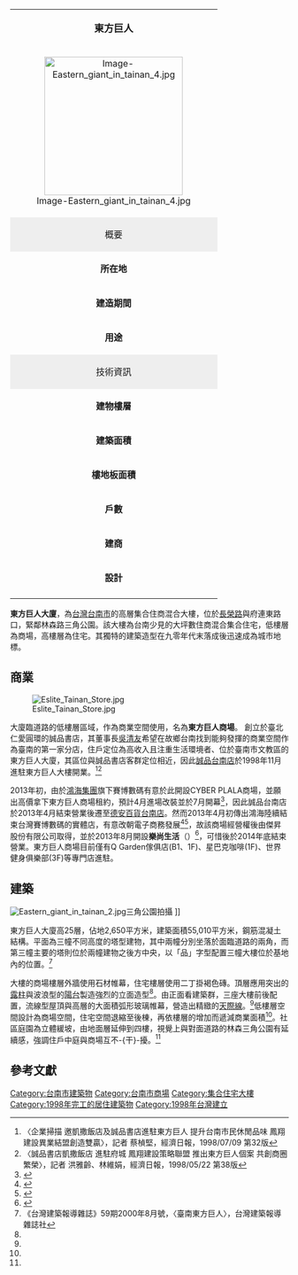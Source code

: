 {| class="infobox" style="width: 20em; font-size: 90%;" cellspacing="2"
| style="font-size: 110%;" align="center" colspan="2" | '''東方巨人'''
|-
| colspan="2" style="text-align: center;" | [[File:Image-Eastern_giant_in_tainan_4.jpg|250px]]
|-
! colspan="2" style="background: #eeeeee;" | 概要
|-
| '''所在地''' || [[臺灣|臺灣]][[臺南市|臺南市]][[東區_(台南市)|東區]][[泉南里|泉南-{里}-]]
|-
| '''建造期間''' || 1995年－1998年
|-
| '''用途''' || 集合住宅、商場
|-
! colspan="2" style="background: #eeeeee;" | 技術資訊
|-
| '''建物樓層''' || 地下5層 地上25層
|-
| '''建築面積''' || 2,650平方米
|-
| '''樓地板面積''' || 55,010平方米
|-
| '''戶數''' || 155戶<ref>{{cite web|url=http://203.71.37.206:8080/dspace/bitstream/123456789/634/1/%E5%BB%BA%E7%AF%89%E9%96%8B%E7%99%BC%E5%95%86%E7%9A%84%E9%A0%90%E5%94%AE%E5%B1%8B%E6%8E%A8%E6%A1%88%E5%B0%8D%E4%BA%BA%E5%8F%A3%E5%88%86%E4%BD%88%E7%9A%84%E5%BD%B1%E9%9F%BF-%E4%BB%A5%E5%8F%B0%E5%8D%97%E5%9C%B0%E5%8D%80%E7%82%BA%E4%BE%8B.pdf|title=建築開發商的預售屋推案對人口分佈的影響-以台南地區為例|last=|first=|coauthors=|date=|publisher=網站|accessdate=|archive-date=2007-09-30|archive-url=https://web.archive.org/web/20070930175223/http://203.71.37.206:8080/dspace/bitstream/123456789/634/1/%E5%BB%BA%E7%AF%89%E9%96%8B%E7%99%BC%E5%95%86%E7%9A%84%E9%A0%90%E5%94%AE%E5%B1%8B%E6%8E%A8%E6%A1%88%E5%B0%8D%E4%BA%BA%E5%8F%A3%E5%88%86%E4%BD%88%E7%9A%84%E5%BD%B1%E9%9F%BF-%E4%BB%A5%E5%8F%B0%E5%8D%97%E5%9C%B0%E5%8D%80%E7%82%BA%E4%BE%8B.pdf|dead-url=yes}}</ref>
|-
| '''建商''' || 鳳翔建設（明棋建設）<ref>臺南市政府，(86)南工使字第0971號，民國86年09月19日</ref>
|-
| '''設計''' || 黃永洪設計顧問公司<br>黃永沃建築師事務所
|-
|}
'''東方巨人大廈'''，為[[台灣|台灣]][[台南市|台南市]]的高層集合住商混合大樓，位於[[長榮路_(台南市)|長榮路]]與府連東路口，緊鄰林森路三角公園。該大樓為台南少見的大坪數住商混合集合住宅，低樓層為商場，高樓層為住宅。其獨特的建築造型在九零年代末落成後迅速成為城市地標。

==商業==
[[File:Eslite_Tainan_Store.jpg|thumb]]

大廈臨道路的低樓層區域，作為商業空間使用，名為'''東方巨人商場'''。
創立於臺北仁愛圓環的誠品書店，其董事長[[吳清友|吳清友]]希望在故鄉台南找到能夠發揮的商業空間作為臺南的第一家分店，住戶定位為高收入且注重生活環境者、位於臺南市文教區的東方巨人大廈，其區位與誠品書店客群定位相近，因此[[誠品書店|誠品台南店]]於1998年11月進駐東方巨人大樓開業。<ref>〈企業掃描 邀凱撒飯店及誠品書店進駐東方巨人 提升台南市民休閒品味 鳳翔建設異業結盟創造雙贏〉，記者 蔡楨堅，經濟日報，1998/07/09 第32版</ref><ref>〈誠品書店凱撒飯店 進駐府城 鳳翔建設策略聯盟 推出東方巨人個案 共創商圈繁榮〉，記者 洪雅齡、林維娟，經濟日報，1998/05/22 第38版</ref>

2013年初，由於[[鴻海集團|鴻海集團]]旗下賽博數碼有意於此開設CYBER PLALA商場，並願出高價拿下東方巨人商場租約，預計4月進場改裝並於7月開幕<ref>{{Cite web |url=https://tw.news.yahoo.com/%E9%83%AD%E5%8F%B0%E9%8A%98%E9%80%B2%E8%BB%8D%E7%99%BE%E8%B2%A8%E6%A5%AD-%E8%B3%BD%E5%8D%9A%E6%95%B8%E7%A2%BC%E4%BB%8A%E5%B9%B47%E6%9C%88%E5%8F%B0%E5%8D%97%E7%B2%BE%E5%93%81%E8%B3%A3%E5%A0%B4%E5%B0%87%E9%96%8B%E5%B9%95-042816252--finance.html |title=郭台銘進軍百貨業　賽博數碼今年7月台南精品賣場將開幕 |access-date=2014-07-05 |archive-date=2019-08-11 |archive-url=https://web.archive.org/web/20190811030543/https://tw.news.yahoo.com/%E9%83%AD%E5%8F%B0%E9%8A%98%E9%80%B2%E8%BB%8D%E7%99%BE%E8%B2%A8%E6%A5%AD-%E8%B3%BD%E5%8D%9A%E6%95%B8%E7%A2%BC%E4%BB%8A%E5%B9%B47%E6%9C%88%E5%8F%B0%E5%8D%97%E7%B2%BE%E5%93%81%E8%B3%A3%E5%A0%B4%E5%B0%87%E9%96%8B%E5%B9%95-042816252--finance.html |dead-url=no }}</ref>，因此誠品台南店於2013年4月結束營業後遷至[[德安百貨台南店|德安百貨台南店]]。然而2013年4月初傳出鴻海陸續結束台灣賽博數碼的實體店，有意改朝電子商務發展<ref>{{Cite web |url=http://m.appledaily.com.tw/appledaily/article/finance/20130403/34927437 |title=鴻海通路餘震 台灣賽博6店傳停止進貨 |access-date=2014-07-05 |archive-date=2016-05-13 |archive-url=https://web.archive.org/web/20160513173518/http://m.appledaily.com.tw/appledaily/article/finance/20130403/34927437 |dead-url=no }}</ref><ref>{{cite news|author1=謝艾莉|title=〈3C通路轉向 鴻海棄守賽博數碼〉|agency=經濟日報|date=2014-06-09}}</ref>，故該商場經營權後由傑昇股份有限公司取得，並於2013年8月開設'''樂尚生活'''（{{lang|en|Les Champs}}）<ref>{{cite news|author1=綦守鈺|title=〈誠品進駐德安 3年內開旗艦店 賽博數碼不開了 誠品長榮路原址將改為開設「Les Champs樂尚生活長榮店」〉|agency=聯合報|date=2013-06-01}}</ref>，可惜後於2014年底結束營業。東方巨人商場目前僅有Q Garden傢俱店(B1、1F)、星巴克咖啡(1F)、世界健身俱樂部(3F)等專門店進駐。

==建築==
[[File:Eastern_giant_in_tainan_2.jpg|right]]三角公園拍攝  <!--照片由 阿Ken 拍攝-->  ]]

東方巨人大廈高25層，佔地2,650平方米，建築面積55,010平方米，鋼筋混凝土結構。平面為三幢不同高度的塔型建物，其中兩幢分別坐落於面臨道路的兩角，而第三幢主要的塔則位於兩幢建物之後方中央，以「品」字型配置三幢大樓位於基地內的位置。<ref name="台灣建築報導雜誌 59期">《台灣建築報導雜誌》59期2000年8月號，〈臺南東方巨人〉，台灣建築報導雜誌社</ref>

大樓的商場樓層外牆使用石材帷幕，住宅樓層使用二丁掛褐色磚。頂層應用突出的[[露柱|露柱]]與波浪型的[[陽台|陽台]]製造強烈的立面造型<ref name="台灣建築報導雜誌 59期"/>。由正面看建築群，三座大樓前後配置，流線型屋頂與高層的大面積弧形玻璃帷幕，營造出精緻的[[天際線|天際線]]。<ref name="台灣建築報導雜誌 59期"/>低樓層空間設計為商場空間，住宅空間退縮至後棟，再依樓層的增加而遞減商業面積<ref name="台灣建築報導雜誌 59期"/>。社區庭園為立體緩坡，由地面層延伸到四樓，視覺上與對面道路的林森三角公園有延續感，強調住戶中庭與商場互不-{干}-擾。<ref name="台灣建築報導雜誌 59期"/>

==參考文獻==
{{reflist}}

{{commons category|Eastern Giant Building}}

{{Taiwan Shopping Market}}
{{台灣購物中心}}
{{曾忠正家族}}

[[Category:台南市建築物|Category:台南市建築物]]
[[Category:台南市商場|Category:台南市商場]]
[[Category:集合住宅大樓|Category:集合住宅大樓]]
[[Category:1998年完工的居住建築物|Category:1998年完工的居住建築物]]
[[Category:1998年台灣建立|Category:1998年台灣建立]]